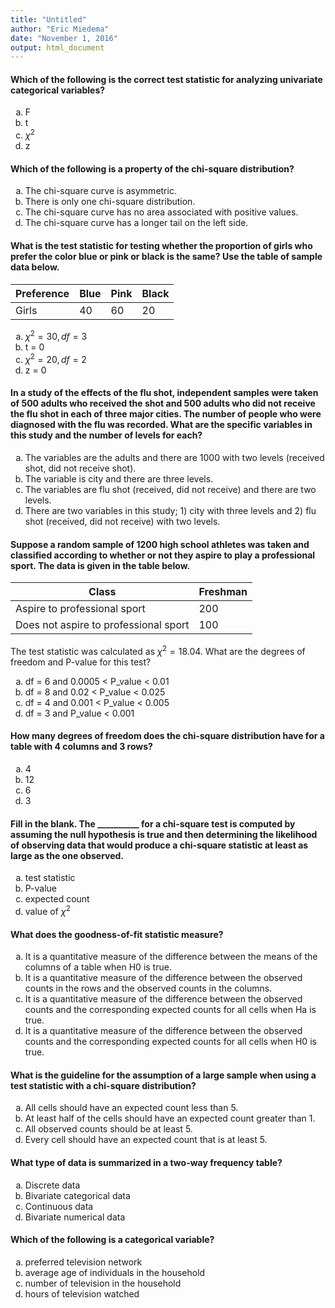 ```yaml
---
title: "Untitled"
author: "Eric Miedema"
date: "November 1, 2016"
output: html_document
---
```


#### Which of the following is the correct test statistic for analyzing univariate categorical variables?

a.	F
b.	t
c.	$\chi^2$ <answer>
d.	z

#### Which of the following is a property of the chi-square distribution?
a.	The chi-square curve is asymmetric. <answer>
b.	There is only one chi-square distribution.
c.	The chi-square curve has no area associated with positive values.
d.	The chi-square curve has a longer tail on the left side.
	
	
#### What is the test statistic for testing whether the proportion of girls who prefer the color blue or pink or black is the same? Use the table of sample data below.   

Preference  | Blue | Pink | Black
------------- | ------------- | ------------- | -------------
Girls  | 40 | 60 | 20 

a. $\chi^2 = 30, df = 3$
b. t = 0
c. $\chi^2 = 20, df = 2$ <answer>
d. z = 0

#### In a study of the effects of the flu shot, independent samples were taken of 500 adults who received the shot and 500 adults who did not receive the flu shot in each of three major cities. The number of people who were diagnosed with the flu was recorded. What are the specific variables in this study and the number of levels for each?

a.	The variables are the adults and there are 1000 with two levels (received shot, did not receive shot).
b.	The variable is city and there are three levels.
c.	The variables are flu shot (received, did not receive) and there are two levels.
d.	There are two variables in this study; 1) city with three levels and 2) flu shot (received, did not receive) with two levels. <answer>


#### Suppose a random sample of 1200 high school athletes was taken and classified according to whether or not they aspire to play a professional sport. The data is given in the table below.

Class  | Freshman | Sophmore | Junior | Senior
------------- | -------------
Aspire to professional sport  | 200 | 150 | 90 | 50
Does not aspire to professional sport  | 100 | 150 | 210 | 250 

The test statistic was calculated as $\chi^2 = 18.04$. What are the degrees of freedom and P-value for this test?

a. df = 6 and 0.0005 < P_value < 0.01
b. df = 8 and 0.02 < P_value < 0.025
c. df = 4 and 0.001 < P_value < 0.005 
d. df = 3 and P_value < 0.001 <answer>


#### How many degrees of freedom does the chi-square distribution have for a table with 4 columns and 3 rows?

a.	4
b.	12
c.	6 <answer>
d.	3

#### Fill in the blank. The __________ for a chi-square test is computed by assuming the null hypothesis is true and then determining the likelihood of observing data that would produce a chi-square statistic at least as large as the one observed.

a.	test statistic
b.	P-value <answer>
c.	expected count
d.	value of $\chi^2$

#### What does the goodness-of-fit statistic measure?

a.	It is a quantitative measure of the difference between the means of the columns of a table when H0 is true.
b.	It is a quantitative measure of the difference between the observed counts in the rows and the observed counts in the columns.
c.	It is a quantitative measure of the difference between the observed counts and the corresponding expected counts for all cells when Ha is true.
d.	It is a quantitative measure of the difference between the observed counts and the corresponding expected counts for all cells when H0 is true. <answer>
	
#### What is the guideline for the assumption of a large sample when using a test statistic with a chi-square distribution?

a.	All cells should have an expected count less than 5.
b.	At least half of the cells should have an expected count greater than 1.
c.	All observed counts should be at least 5.
d.	Every cell should have an expected count that is at least 5. <answer>

#### What type of data is summarized in a two-way frequency table?

a.	Discrete data
b.	Bivariate categorical data <answer>
c.	Continuous data
d.	Bivariate numerical data

#### Which of the following is a categorical variable?

a.	preferred television network <answer>
b.	average age of individuals in the household
c.	number of television in the household
d.	hours of television watched
